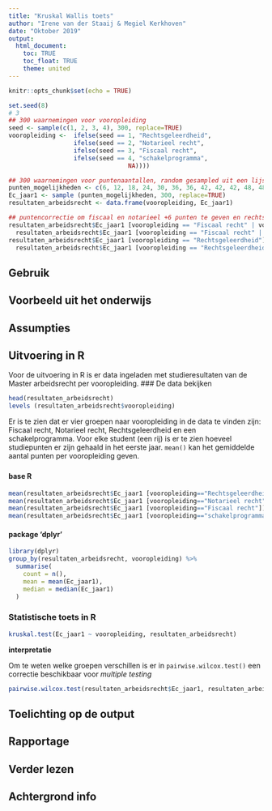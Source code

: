```yaml
---
title: "Kruskal Wallis toets"
author: "Irene van der Staaij & Megiel Kerkhoven"
date: "Oktober 2019"
output: 
  html_document:
    toc: TRUE
    toc_float: TRUE
    theme: united
---
```


```r
knitr::opts_chunk$set(echo = TRUE)
```


```r
set.seed(8)
# 3
## 300 waarnemingen voor vooropleiding
seed <- sample(c(1, 2, 3, 4), 300, replace=TRUE)
vooropleiding <-  ifelse(seed == 1, "Rechtsgeleerdheid", 
                  ifelse(seed == 2, "Notarieel recht",
                  ifelse(seed == 3, "Fiscaal recht",
                  ifelse(seed == 4, "schakelprogramma",
                                 NA))))

## 300 waarnemingen voor puntenaantallen, random gesampled uit een lijst mogelijkheden
punten_mogelijkheden <- c(6, 12, 18, 24, 30, 36, 36, 42, 42, 42, 48, 48, 48, 48, 54, 54, 54, 60, 60, 60, 60, 60, 60)
Ec_jaar1 <- sample (punten_mogelijkheden, 300, replace=TRUE)
resultaten_arbeidsrecht <- data.frame(vooropleiding, Ec_jaar1)

## puntencorrectie om fiscaal en notarieel +6 punten te geven en rechtsgeleerdheid -6 punten
resultaten_arbeidsrecht$Ec_jaar1 [vooropleiding == "Fiscaal recht" | vooropleiding == "Notarieel recht"] <-
  resultaten_arbeidsrecht$Ec_jaar1 [vooropleiding == "Fiscaal recht" | vooropleiding == "Notarieel recht"] + 6
resultaten_arbeidsrecht$Ec_jaar1 [vooropleiding == "Rechtsgeleerdheid"] <-
  resultaten_arbeidsrecht$Ec_jaar1 [vooropleiding == "Rechtsgeleerdheid"] - 6
```

## Gebruik

## Voorbeeld uit het onderwijs

## Assumpties

## Uitvoering in R
Voor de uitvoering in R is er data ingeladen met studieresultaten van de Master arbeidsrecht per vooropleiding. 
### De data bekijken
```r
head(resultaten_arbeidsrecht)
levels (resultaten_arbeidsrecht$vooropleiding)


```
Er is te zien dat er vier groepen naar vooropleiding in de data te vinden zijn: Fiscaal recht, Notarieel recht, Rechtsgeleerdheid en een schakelprogramma. Voor elke student (een rij) is er te zien hoeveel studiepunten er zijn gehaald in het eerste jaar. `mean()` kan het gemiddelde aantal punten per vooropleiding geven.

### {.tabset .tabset-fade .tabset.pills}
#### base R
``` r
mean(resultaten_arbeidsrecht$Ec_jaar1 [vooropleiding=="Rechtsgeleerdheid"])
mean(resultaten_arbeidsrecht$Ec_jaar1 [vooropleiding=="Notarieel recht"])
mean(resultaten_arbeidsrecht$Ec_jaar1 [vooropleiding=="Fiscaal recht"])
mean(resultaten_arbeidsrecht$Ec_jaar1 [vooropleiding=="schakelprogramma"])
```

#### package 'dplyr'
``` r
library(dplyr)
group_by(resultaten_arbeidsrecht, vooropleiding) %>%
  summarise(
    count = n(),
    mean = mean(Ec_jaar1),
    median = median(Ec_jaar1)
  )
```
### Statistische toets in R

```r
kruskal.test(Ec_jaar1 ~ vooropleiding, resultaten_arbeidsrecht)
```
**interpretatie**

Om te weten welke groepen verschillen is er in `pairwise.wilcox.test()` een correctie beschikbaar voor *multiple testing*
``` r
pairwise.wilcox.test(resultaten_arbeidsrecht$Ec_jaar1, resultaten_arbeidsrecht$vooropleiding, p.adjust.method = "BH")
```
## Toelichting op de output

## Rapportage

## Verder lezen

## Achtergrond info
